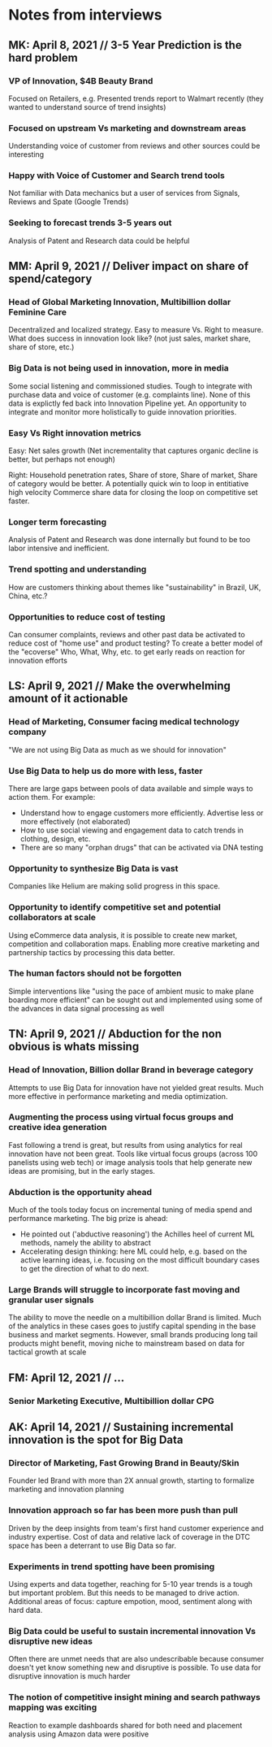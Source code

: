# Notes from interviews

## MK: April 8, 2021 // 3-5 Year Prediction is the hard problem

### VP of Innovation, $4B Beauty Brand
Focused on Retailers, e.g. Presented trends report to Walmart recently (they wanted to understand source of trend insights)

### Focused on upstream Vs marketing and downstream areas
Understanding voice of customer from reviews and other sources could be interesting

### Happy with Voice of Customer and Search trend tools
Not familiar with Data mechanics but a user of services from Signals, Reviews and Spate (Google Trends)

### Seeking to forecast trends 3-5 years out
Analysis of Patent and Research data could be helpful


## MM: April 9, 2021 // Deliver impact on share of spend/category

### Head of Global Marketing Innovation, Multibillion dollar Feminine Care
Decentralized and localized strategy. Easy to measure Vs. Right to measure.
What does success in innovation look like? (not just sales, market share, share of store, etc.)

### Big Data is not being used in innovation, more in media
Some social listening and commissioned studies. Tough to integrate with purchase data and voice of customer
(e.g. complaints line). None of this data is explictly fed back into Innovation Pipeline yet. An opportunity
to integrate and monitor more holistically to guide innovation priorities.

### Easy Vs Right innovation metrics
Easy: Net sales growth (Net incrementality that captures organic decline is better, but perhaps not enough)

Right: Household penetration rates, Share of store, Share of market, Share of category would be better.
A potentially quick win to loop in entitiative high velocity Commerce share data for closing the loop on competitive set faster.

### Longer term forecasting
Analysis of Patent and Research was done internally but found to be too labor intensive and inefficient.

### Trend spotting and understanding
How are customers thinking about themes like "sustainability" in Brazil, UK, China, etc.?

### Opportunities to reduce cost of testing
Can consumer complaints, reviews and other past data be activated to reduce cost of "home use" and product testing?
To create a better model of the "ecoverse" Who, What, Why, etc. to get early reads on reaction for innovation efforts

## LS: April 9, 2021 // Make the overwhelming amount of it actionable

### Head of Marketing, Consumer facing medical technology company
"We are not using Big Data as much as we should for innovation"

### Use Big Data to help us do more with less, faster
There are large gaps between pools of data available and simple ways to action them. For example:
- Understand how to engage customers more efficiently. Advertise less or more effectively (not elaborated)
- How to use social viewing and engagement data to catch trends in clothing, design, etc.
- There are so many "orphan drugs" that can be activated via DNA testing

### Opportunity to synthesize Big Data is vast
Companies like Helium are making solid progress in this space.

### Opportunity to identify competitive set and potential collaborators at scale
Using eCommerce data analysis, it is possible to create new market, competition and collaboration maps.
Enabling more creative marketing and partnership tactics by processing this data better.

### The human factors should not be forgotten
Simple interventions like "using the pace of ambient music to make plane boarding more efficient" 
can be sought out and implemented using some of the advances in data signal processing as well

## TN: April 9, 2021 // Abduction for the non obvious is whats missing

### Head of Innovation, Billion dollar Brand in beverage category
Attempts to use Big Data for innovation have not yielded great results. Much more effective in 
performance marketing and media optimization.

### Augmenting the process using virtual focus groups and creative idea generation
Fast following a trend is great, but results from using analytics for real innovation have not been great. Tools like virtual focus groups (across 100 panelists using web tech)
or image analysis tools that help generate new ideas are promising, but in the early stages.

### Abduction is the opportunity ahead
Much of the tools today focus on incremental tuning of media spend and performance marketing. The big prize is ahead:
- He pointed out ('abductive reasoning') the Achilles heel of current ML methods, namely the ability to abstract
- Accelerating design thinking:  here ML could help, e.g. based on the active learning ideas, i.e. focusing on the most difficult boundary cases to get the direction of what to do next. 

### Large Brands will struggle to incorporate fast moving and granular user signals
The ability to move the needle on a multibillion dollar Brand is limited. Much of the analytics
in these cases goes to justify capital spending in the base business and market segments.
However, small brands producing long tail products might benefit, moving niche to mainstream based on data for tactical growth at scale

## FM: April 12, 2021 // ...

### Senior Marketing Executive, Multibillion dollar CPG

## AK: April 14, 2021 // Sustaining incremental innovation is the spot for Big Data

### Director of Marketing, Fast Growing Brand in Beauty/Skin 
Founder led Brand with more than 2X annual growth, starting to formalize marketing and innovation planning

### Innovation approach so far has been more push than pull
Driven by the deep insights from team's first hand customer experience and industry expertise.
Cost of data and relative lack of coverage in the DTC space has been a deterrant to use Big Data so far.

### Experiments in trend spotting have been promising
Using experts and data together, reaching for 5-10 year trends is a tough but important problem.
But this needs to be managed to drive action. Additional areas of focus: capture empotion, mood, sentiment along with hard data.

### Big Data could be useful to sustain incremental innovation Vs disruptive new ideas
Often there are unmet needs that are also undescribable because consumer doesn't yet know something new and disruptive is possible.
To use data for disruptive innovation is much harder

### The notion of competitive insight mining and search pathways mapping was exciting
Reaction to example dashboards shared for both need and placement analysis using Amazon data were positive
